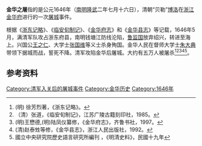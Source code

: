 '''金华之屠'''指的是公元1646年（[[南明|南明]][[隆武|隆武]]二年七月十六日），清朝“贝勒”[[博洛|博洛]]在[[浙江|浙江]][[金华府|金华府]]进行的一次[[屠城|屠城]]事件。

根据《[[浙东记略|浙东记略]]》、《[[临安旬制记|临安旬制记]]》、《[[金华府志|金华府志]]》和《[[金华县志|金华县志]]》等记载，1646年5月，满清军队攻占浙东府县，南明钱塘江防线沦陷，[[朱以海|鲁监国]]放弃绍兴，转进至海上。兴国公[[王之仁|王之仁]]、大学士[[张国维|张国维]]等义士杀身殉国。金华人民在督师大学士[[朱大典|朱大典]]带领下据城而战，誓死不降。清军攻陷金华后屠城。大约有五万人被屠杀<ref>(明) 徐芳烈著，《浙东记略》。</ref><ref>（清）张道，《临安旬制记》，江苏广陵古籍刻印社，1985。</ref><ref>(明)王懋德,(明)陆凤仪纂修，《金华府志》，齐鲁书社，1997。</ref><ref>(清)赵泰甡等修，《金华县志》，浙江人民出版社，1992。</ref><ref>國立中央研究院歷史語言研究所編刊 ，《明清史料》，民國十九年</ref>。

==参考资料==
{{reflist}}
{{清军入关后的屠城事件}}
[[Category:清军入关后的屠城事件|Category:清军入关后的屠城事件]]
[[Category:金华历史|Category:金华历史]]
[[Category:1646年|Category:1646年]]